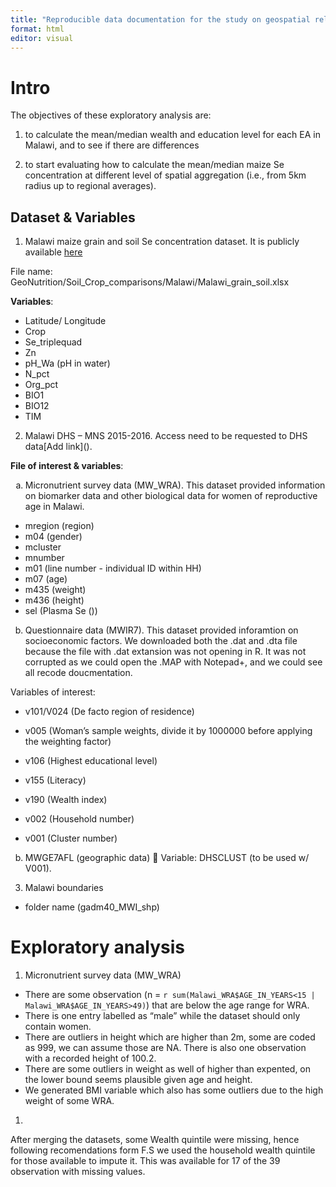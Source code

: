 ```yaml
---
title: "Reproducible data documentation for the study on geospatial relationship between plasma Se concetration in WRA & maize grain Se concentration in Malawi"
format: html
editor: visual
---
```


# Intro

The objectives of these exploratory analysis are:

1)  to calculate the mean/median wealth and education level for each EA in Malawi, and to see if there are differences

2)  to start evaluating how to calculate the mean/median maize Se concentration at different level of spatial aggregation (i.e., from 5km radius up to regional averages).

## Dataset & Variables

1.  Malawi maize grain and soil Se concentration dataset. It is publicly available [here](https://github.com/rmlark/GeoNutrition/tree/main/Soil_Crop_comparisons/Malawi)

File name: GeoNutrition/Soil_Crop_comparisons/Malawi/Malawi_grain_soil.xlsx

**Variables**:

-   Latitude/ Longitude
-   Crop
-   Se_triplequad
-   Zn
-   pH_Wa (pH in water)
-   N_pct
-   Org_pct
-   BIO1
-   BIO12
-   TIM

2.  Malawi DHS -- MNS 2015-2016. Access need to be requested to DHS data\[Add link\]().

**File of interest & variables**:

a. Micronutrient survey data (MW_WRA). This dataset provided information on biomarker data and other biological data for women of reproductive age in Malawi. 

-   mregion (region)
-   m04  (gender)
-   mcluster
-   mnumber
-   m01 (line number - individual ID within HH)
-   m07 (age)
-   m435 (weight)
-   m436 (height)
-   sel (Plasma Se ())


b. Questionnaire data (MWIR7). This dataset provided inforamtion on socioeconomic factors. We downloaded both the .dat and .dta file because the file with .dat extansion was not opening in R. It was not corrupted as we could open the .MAP with Notepad+, and we could see all recode doucmentation. 

Variables of interest:

-   v101/V024 (De facto region of residence)

-   v005 (Woman's sample weights, divide it by 1000000 before applying the weighting factor)

-   v106 (Highest educational level)

-   v155 (Literacy)

-   v190 (Wealth index)

-   v002 (Household number)

-   v001 (Cluster number)

b.  MWGE7AFL (geographic data)  Variable: DHSCLUST (to be used w/ V001).


3.  Malawi boundaries

-   folder name (gadm40_MWI_shp)


# Exploratory analysis

1) Micronutrient survey data (MW_WRA)

-  There are some observation (n = `r sum(Malawi_WRA$AGE_IN_YEARS<15 | Malawi_WRA$AGE_IN_YEARS>49)`) that are below the age range for WRA. 
- There is one entry labelled as "male" while the dataset should only contain women.  
-  There are outliers in height which are higher than 2m, some are coded as 999, we can assume those are NA. There is also one observation with a recorded height of 100.2.  
-  There are some outliers in weight as well of higher than expented, on the lower bound seems plausible given age and height.
-  We generated BMI variable which also has some outliers due to the high weight of some WRA. 

1) 


After merging the datasets, some Wealth quintile were missing, hence following recomendations form F.S we used the household wealth quintile  for those available to impute it. This was available for 17 of the 39 observation with missing values.


